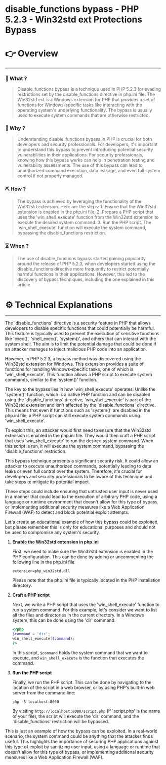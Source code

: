 # disable_functions bypass - PHP 5.2.3 - Win32std ext Protections Bypass


# 👉 Overview

---

### 👀 What ?

> Disable_functions bypass is a technique used in PHP 5.2.3 for evading restrictions set by the disable_functions directive in php.ini file. The Win32std ext is a Windows extension for PHP that provides a set of functions for Windows-specific tasks like interacting with the operating system's underlying functionality. The bypass is usually used to execute system commands that are otherwise restricted.
> 

### 🧐 Why ?

> Understanding disable_functions bypass in PHP is crucial for both developers and security professionals. For developers, it's important to understand this bypass to prevent introducing potential security vulnerabilities in their applications. For security professionals, knowing how this bypass works can help in penetration testing and vulnerability assessments. The use of this bypass can lead to unauthorized command execution, data leakage, and even full system control if not properly managed.
> 

### ⛏️ How ?

> The bypass is achieved by leveraging the functionality of the Win32std extension. Here are the steps: 1. Ensure that the Win32std extension is enabled in the php.ini file. 2. Prepare a PHP script that uses the 'win_shell_execute' function from the Win32std extension to execute the desired system command. 3. Run the PHP script. The 'win_shell_execute' function will execute the system command, bypassing the disable_functions restriction.
> 

### ⏳ When ?

> The use of disable_functions bypass started gaining popularity around the release of PHP 5.2.3, when developers started using the disable_functions directive more frequently to restrict potentially harmful functions in their applications. However, this led to the discovery of bypass techniques, including the one explained in this article.
> 

# ⚙️ Technical Explanations

---

The 'disable_functions' directive is a security feature in PHP that allows developers to disable specific functions that could potentially be harmful. This feature is typically used to prevent the execution of sensitive functions like 'exec()', 'shell_exec()', 'system()', and others that can interact with the system shell. The aim is to limit the potential damage that could be done if an attacker manages to inject malicious PHP code into an application.

However, in PHP 5.2.3, a bypass method was discovered using the Win32std extension for Windows. This extension provides a suite of functions for handling Windows-specific tasks, one of which is 'win_shell_execute'. This function allows a PHP script to execute system commands, similar to the 'system()' function.

The key to the bypass lies in how 'win_shell_execute' operates. Unlike the 'system()' function, which is a native PHP function and can be disabled using the 'disable_functions' directive, 'win_shell_execute' is part of the Win32std extension and isn't affected by the 'disable_functions' directive. This means that even if functions such as 'system()' are disabled in the php.ini file, a PHP script can still execute system commands using 'win_shell_execute'.

To exploit this, an attacker would first need to ensure that the Win32std extension is enabled in the php.ini file. They would then craft a PHP script that uses 'win_shell_execute' to run the desired system command. When this script is run, it will execute the system command, bypassing the 'disable_functions' restriction.

This bypass technique presents a significant security risk. It could allow an attacker to execute unauthorized commands, potentially leading to data leaks or even full control over the system. Therefore, it's crucial for developers and security professionals to be aware of this technique and take steps to mitigate its potential impact.

These steps could include ensuring that untrusted user input is never used in a manner that could lead to the execution of arbitrary PHP code, using a language or runtime environment that doesn't allow for this type of bypass, or implementing additional security measures like a Web Application Firewall (WAF) to detect and block potential exploit attempts.

Let's create an educational example of how this bypass could be exploited, but please remember this is only for educational purposes and should not be used to compromise any system's security.

1. **Enable the Win32std extension in php.ini**
    
    First, we need to make sure the Win32std extension is enabled in the PHP configuration. This can be done by adding or uncommenting the following line in the php.ini file:
    
    ```
    extension=php_win32std.dll
    
    ```
    
    Please note that the php.ini file is typically located in the PHP installation directory.
    
2. **Craft a PHP script**
    
    Next, we write a PHP script that uses the 'win_shell_execute' function to run a system command. For this example, let's consider we want to list all the files and directories in the current directory. In a Windows system, this can be done using the 'dir' command:
    
    ```php
    <?php
    $command = 'dir';
    win_shell_execute($command);
    ?>
    
    ```
    
    In this script, `$command` holds the system command that we want to execute, and `win_shell_execute` is the function that executes the command.
    
3. **Run the PHP script**
    
    Finally, we run the PHP script. This can be done by navigating to the location of the script in a web browser, or by using PHP's built-in web server from the command line:
    
    ```
    php -S localhost:8000
    
    ```
    
    By visiting `http://localhost:8000/script.php` (if 'script.php' is the name of your file), the script will execute the 'dir' command, and the 'disable_functions' restriction will be bypassed.
    

This is just an example of how the bypass can be exploited. In a real-world scenario, the system command could be anything that the attacker finds useful. This highlights the importance of securing PHP applications against this type of exploit by sanitizing user input, using a language or runtime that doesn't allow for this type of bypass, or implementing additional security measures like a Web Application Firewall (WAF).
